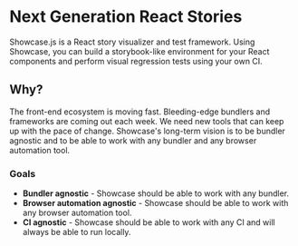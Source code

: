 
# Next Generation React Stories

Showcase.js is a React story visualizer and test framework. Using Showcase, you can build a storybook-like environment for your React components and perform visual regression tests using your own CI.

## Why?

The front-end ecosystem is moving fast. Bleeding-edge bundlers and frameworks are coming out each week. We need new tools that can keep up with the pace of change. Showcase's long-term vision is to be bundler agnostic and to be able to work with any bundler and any browser automation tool.

### Goals

- **Bundler agnostic** - Showcase should be able to work with any bundler.
- **Browser automation agnostic** - Showcase should be able to work with any browser automation tool.
- **CI agnostic** - Showcase should be able to work with any CI and will always be able to run locally.
